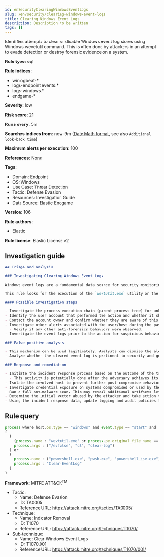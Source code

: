 ```yaml
---
id: enSecurityClearingWindowsEventLogs
slug: /en/security/clearing-windows-event-logs
title: Clearing Windows Event Logs
description: Description to be written
tags: []
---
```


<div id="clearing-windows-event-logs"></div>

Identifies attempts to clear or disable Windows event log stores using Windows wevetutil command. This is often done by attackers in an attempt to evade detection or destroy forensic evidence on a system.

**Rule type**: eql

**Rule indices**: 

* winlogbeat-*
* logs-endpoint.events.*
* logs-windows.*
* endgame-*

**Severity**: low

**Risk score**: 21

**Runs every**: 5m

**Searches indices from**: now-9m ([Date Math format](((ref))/common-options.html#date-math), see also <DocLink id="enSecurityRulesUiCreate" section="set-the-rules-schedule">`Additional look-back time`</DocLink>)

**Maximum alerts per execution**: 100

**References**: None

**Tags**: 

* Domain: Endpoint
* OS: Windows
* Use Case: Threat Detection
* Tactic: Defense Evasion
* Resources: Investigation Guide
* Data Source: Elastic Endgame

**Version**: 106

**Rule authors**: 

* Elastic

**Rule license**: Elastic License v2

## Investigation guide

```markdown
## Triage and analysis

### Investigating Clearing Windows Event Logs

Windows event logs are a fundamental data source for security monitoring, forensics, and incident response. Adversaries can tamper, clear, and delete this data to break SIEM detections, cover their tracks, and slow down incident response.

This rule looks for the execution of the `wevtutil.exe` utility or the `Clear-EventLog` cmdlet to clear event logs.

#### Possible investigation steps

- Investigate the process execution chain (parent process tree) for unknown processes. Examine their executable files for prevalence, whether they are located in expected locations, and if they are signed with valid digital signatures.
- Identify the user account that performed the action and whether it should perform this kind of action.
- Contact the account owner and confirm whether they are aware of this activity.
- Investigate other alerts associated with the user/host during the past 48 hours.
  - Verify if any other anti-forensics behaviors were observed.
- Investigate the event logs prior to the action for suspicious behaviors that an attacker may be trying to cover up.

### False positive analysis

- This mechanism can be used legitimately. Analysts can dismiss the alert if the administrator is aware of the activity and there are justifications for this action.
- Analyze whether the cleared event log is pertinent to security and general monitoring. Administrators can clear non-relevant event logs using this mechanism. If this activity is expected and noisy in your environment, consider adding exceptions — preferably with a combination of user and command line conditions.

### Response and remediation

- Initiate the incident response process based on the outcome of the triage.
  - This activity is potentially done after the adversary achieves its objectives on the host. Ensure that previous actions, if any, are investigated accordingly with their response playbooks.
- Isolate the involved host to prevent further post-compromise behavior.
- Investigate credential exposure on systems compromised or used by the attacker to ensure all compromised accounts are identified. Reset passwords for these accounts and other potentially compromised credentials, such as email, business systems, and web services.
- Run a full antimalware scan. This may reveal additional artifacts left in the system, persistence mechanisms, and malware components.
- Determine the initial vector abused by the attacker and take action to prevent reinfection through the same vector.
- Using the incident response data, update logging and audit policies to improve the mean time to detect (MTTD) and the mean time to respond (MTTR).
```

## Rule query

```js
process where host.os.type == "windows" and event.type == "start" and
(
  (
    (process.name : "wevtutil.exe" or process.pe.original_file_name == "wevtutil.exe") and
    process.args : ("/e:false", "cl", "clear-log")
  ) or
  (
    process.name : ("powershell.exe", "pwsh.exe", "powershell_ise.exe") and
    process.args : "Clear-EventLog"
  )
)

```

**Framework**: MITRE ATT&CK<sup>TM</sup>

* Tactic:
    * Name: Defense Evasion
    * ID: TA0005
    * Reference URL: https://attack.mitre.org/tactics/TA0005/
* Technique:
    * Name: Indicator Removal
    * ID: T1070
    * Reference URL: https://attack.mitre.org/techniques/T1070/
* Sub-technique:
    * Name: Clear Windows Event Logs
    * ID: T1070.001
    * Reference URL: https://attack.mitre.org/techniques/T1070/001/


